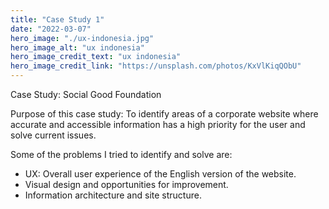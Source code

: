 ```yaml
---
title: "Case Study 1"
date: "2022-03-07"
hero_image: "./ux-indonesia.jpg"
hero_image_alt: "ux indonesia"
hero_image_credit_text: "ux indonesia"
hero_image_credit_link: "https://unsplash.com/photos/KxVlKiqQObU"
---
```


Case Study: Social Good Foundation

Purpose of this case study:
To identify areas of a corporate website where accurate and accessible information 
has a high priority for the user and solve current issues.

Some of the problems I tried to identify and solve are:

* UX: Overall user experience of the English version of the website.
* Visual design and opportunities for improvement.
* Information architecture and site structure.